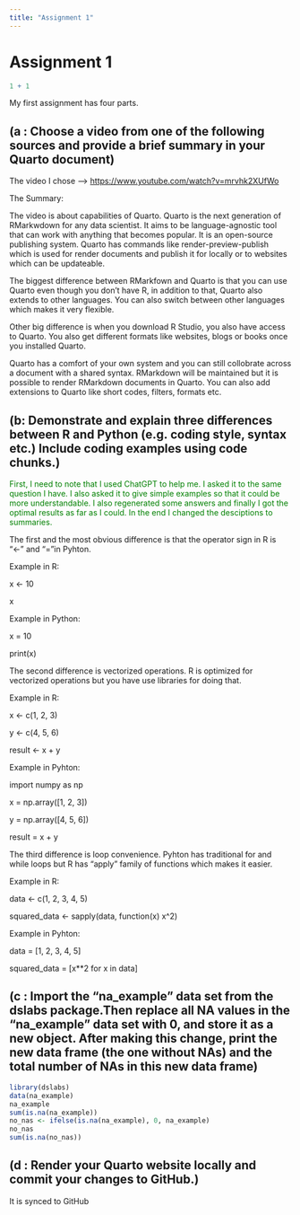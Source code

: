 ```yaml
---
title: "Assignment 1"
---
```


# Assignment 1

```r
1 + 1
```

My first assignment has four parts.

## (a : Choose a video from one of the following sources and provide a brief summary in your Quarto document)

The video I chose --\> [https://www.youtube.com/watch?v=mrvhk2XUfWo](#0)

The Summary:

The video is about capabilities of Quarto. Quarto is the next generation of RMarkwdown for any data scientist. It aims to be language-agnostic tool that can work with anything that becomes popular. It is an open-source publishing system. Quarto has commands like render-preview-publish which is used for render documents and publish it for locally or to websites which can be updateable.

The biggest difference between RMarkfown and Quarto is that you can use Quarto even though you don't have R, in addition to that, Quarto also extends to other languages. You can also switch between other languages which makes it very flexible.

Other big difference is when you download R Studio, you also have access to Quarto. You also get different formats like websites, blogs or books once you installed Quarto.

Quarto has a comfort of your own system and you can still collobrate across a document with a shared syntax. RMarkdown will be maintained but it is possible to render RMarkdown documents in Quarto. You can also add extensions to Quarto like short codes, filters, formats etc.

## (b: Demonstrate and explain three differences between R and Python (e.g. coding style, syntax etc.) Include coding examples using code chunks.)

::: {style="color: green"}
First, I need to note that I used ChatGPT to help me. I asked it to the same question I have. I also asked it to give simple examples so that it could be more understandable. I also regenerated some answers and finally I got the optimal results as far as I could. In the end I changed the desciptions to summaries.
:::

The first and the most obvious difference is that the operator sign in R is "\<-" and "="in Pyhton.

Example in R:

x \<- 10

x

Example in Python:

x = 10

print(x)

The second difference is vectorized operations. R is optimized for vectorized operations but you have use libraries for doing that.

Example in R:

x \<- c(1, 2, 3)

y \<- c(4, 5, 6)

result \<- x + y

Example in Pyhton:

import numpy as np

x = np.array(\[1, 2, 3\])

y = np.array(\[4, 5, 6\])

result = x + y

The third difference is loop convenience. Pyhton has traditional for and while loops but R has "apply" family of functions which makes it easier.

Example in R:

data \<- c(1, 2, 3, 4, 5)

squared_data \<- sapply(data, function(x) x\^2)

Example in Pyhton:

data = \[1, 2, 3, 4, 5\]

squared_data = \[x\*\*2 for x in data\]

## (c : Import the "na_example" data set from the dslabs package.Then replace all NA values in the "na_example" data set with 0, and store it as a new object. After making this change, print the new data frame (the one without NAs) and the total number of NAs in this new data frame)

```r

library(dslabs)
data(na_example)
na_example
sum(is.na(na_example))
no_nas <- ifelse(is.na(na_example), 0, na_example)
no_nas
sum(is.na(no_nas))
```

## (d : Render your Quarto website locally and commit your changes to GitHub.)

It is synced to GitHub
